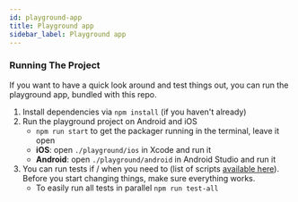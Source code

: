 ```yaml
---
id: playground-app
title: Playground app
sidebar_label: Playground app
---
```


### Running The Project

If you want to have a quick look around and test things out, you can run the playground app, bundled with this repo.

1. Install dependencies via `npm install` (if you haven't already)
2. Run the playground project on Android and iOS
    - `npm run start` to get the packager running in the terminal, leave it open
    - **iOS**: open `./playground/ios` in Xcode and run it
    - **Android**: open `./playground/android` in Android Studio and run it
3. You can run tests if / when you need to (list of scripts [available here](contributing#scripts)). Before you start changing things, make sure everything works.
	- To easily run all tests in parallel `npm run test-all`
